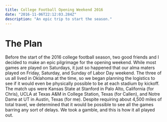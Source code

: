 ```yaml
---
title: College Football Opening Weekend 2016
date: "2016-11-06T22:12:03.284Z"
description: "An epic trip to start the season."
---
```


# The Plan
Before the start of the 2016 college football season, two good friends and I decided to make an epic pilgrimage for the opening weekend. While most games are played on Saturdays, it just so happened that our alma maters played on Friday, Saturday, and Sunday of Labor Day weekend. The three of us all lived in Oklahoma at the time, so we began planning the logistics to see if it would even be physically possible to be at each stadium by kickoff. The match ups were Kansas State at Stanford in Palo Alto, California (for Chris), UCLA at Texas A&M in College Station, Texas (for Callen), and Notre Dame at UT in Austin, Texas (for me). Despite requiring about 4,500 miles of total travel, we determined that it would be possible to see all the games barring any sort of delays. We took a gamble, and this is how it all played out.


